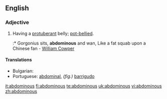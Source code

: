 ==English==

===Adjective===
{{en-adj}}

# Having a [[protuberant]] belly; [[pot-bellied]].
#:* Gorgonius sits, '''abdominous''' and wan, Like a fat squab upon a Chinese fan - [[w:William Cowper|William Cowper]]

====Translations====
{{trans-top|pot-bellied}}
* Bulgarian: {{t|bg|шкембелия}}
* Portuguese: [[abdominal]], ''(fig.)'' [[barrigudo]]
{{trans-mid}}
{{trans-bottom}}

[[it:abdominous]]
[[fi:abdominous]]
[[te:abdominous]]
[[uk:abdominous]]
[[vi:abdominous]]
[[zh:abdominous]]